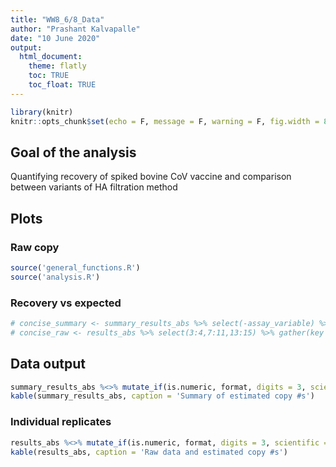 ```yaml
---
title: "WW8_6/8_Data"
author: "Prashant Kalvapalle"
date: "10 June 2020"
output: 
  html_document:
    theme: flatly
    toc: TRUE
    toc_float: TRUE
---
```


```r
library(knitr)
knitr::opts_chunk$set(echo = F, message = F, warning = F, fig.width = 8, fig.height = 4)
```

## Goal of the analysis

Quantifying recovery of spiked bovine CoV vaccine and comparison between variants of HA filtration method

## Plots
### Raw copy #

```r
source('general_functions.R')
source('analysis.R')
```

### Recovery vs expected

```r
# concise_summary <- summary_results_abs %>% select(-assay_variable) %>% gather(key = 'Measurement', value = 'Reading', -Target, -`Sample Name`, -WWTP) # get data into long for
# concise_raw <- results_abs %>% select(3:4,7:11,13:15) %>% gather(key = 'Measurement', value = 'val', -Target, -`Sample Name`, -`Tube ID`, -WWTP, -`FACILITY NAME`) # Seperate mean and variance and group by variable of measurement

```


## Data output

```r
summary_results_abs %<>% mutate_if(is.numeric, format, digits = 3, scientific = T)
kable(summary_results_abs, caption = 'Summary of estimated copy #s')
```

### Individual replicates
```r
results_abs %<>% mutate_if(is.numeric, format, digits = 3, scientific = T)
kable(results_abs, caption = 'Raw data and estimated copy #s')
```
